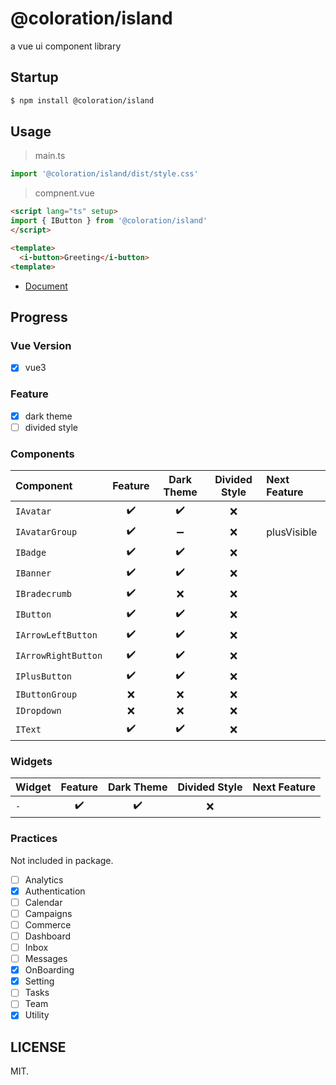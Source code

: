 
<Meta title="Introduction/README" />

# @coloration/island

a vue ui component library



## Startup

``` bash
$ npm install @coloration/island
```

## Usage

> main.ts

``` ts
import '@coloration/island/dist/style.css'
```

> compnent.vue

``` html
<script lang="ts" setup>
import { IButton } from '@coloration/island'
</script>

<template>
  <i-button>Greeting</i-button>
<template>
```

- [Document](https://coloration.github.io/island)

## Progress

### Vue Version

- [x] vue3

### Feature

- [x] dark theme 
- [ ] divided style

### Components


|Component|Feature|Dark Theme|Divided Style|Next Feature|
|:---|:---:|:---:|:---:|:---|
|`IAvatar`| ✔️ | ✔️ | ❌ ||
|`IAvatarGroup`| ✔️ | ➖ | ❌ |plusVisible|
|`IBadge`| ✔️ | ✔️ | ❌ |
|`IBanner`| ✔️ | ✔️ | ❌ |
|`IBradecrumb`| ✔️ | ❌ | ❌ |
|`IButton`| ✔️ | ✔️ | ❌ |
|`IArrowLeftButton`| ✔️ | ✔️ | ❌ |
|`IArrowRightButton`| ✔️ | ✔️ | ❌ |
|`IPlusButton`| ✔️ | ✔️ | ❌ |
|`IButtonGroup`| ❌ | ❌ | ❌ |
|`IDropdown`| ❌ | ❌ | ❌ |
|`IText`| ✔️ | ✔️ | ❌ |


### Widgets

|Widget|Feature|Dark Theme|Divided Style|Next Feature|
|:---|:---:|:---:|:---:|:---|
|`-`| ✔️ | ✔️ | ❌ |



### Practices

Not included in package.

- [ ] Analytics
- [x] Authentication
- [ ] Calendar
- [ ] Campaigns
- [ ] Commerce
- [ ] Dashboard
- [ ] Inbox
- [ ] Messages
- [x] OnBoarding
- [x] Setting
- [ ] Tasks
- [ ] Team
- [x] Utility

## LICENSE

MIT.